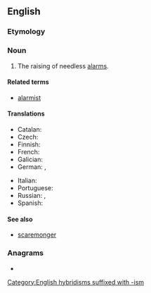 ==English==

===Etymology===
{{suffix|en|alarm|ism}}

===Noun===
{{wikipedia}}
{{en-noun|-|s}}

# The raising of needless [[alarm]]s.

====Related terms====
* [[alarmist]]

====Translations====
{{trans-top|production of needless alarms}}
* Catalan: {{t|ca|alarmisme|m}}
* Czech: {{t|cs|alarmismus|m}}
* Finnish: {{t|fi|alarmismi}}
* French: {{t+|fr|alarmisme|m}}
* Galician: {{t|gl|alarmismo|m}}
* German: {{t+|de|Alarmismus|m}}, {{t+|de|Panikmache|f}}
{{trans-mid}}
* Italian: {{t+|it|allarmismo|m}}
* Portuguese: {{t|pt|alarmismo|m}}
* Russian: {{t+|ru|аларми́зм|m}}, {{t+|ru|паникёрство|n}}
* Spanish: {{t+|es|alarmismo|m}}
{{trans-bottom}}

====See also====
* [[scaremonger]]

===Anagrams===
* {{anagrams|en|a=aailmmrs|ammirals}}

[[Category:English hybridisms suffixed with -ism]]